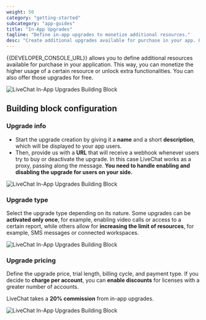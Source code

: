 ```yaml
---
weight: 50
category: "getting-started"
subcategory: "app-guides"
title: "In-App Upgrades"
tagline: "Define in-app upgrades to monetize additional resources."
desc: "Create additional upgrades available for purchase in your app. Use them to monetize the usage of resources or to unlock extra functionalities in your integration."
---
```


{{DEVELOPER_CONSOLE_URL}} allows you to define additional resources available for purchase in your application. This way, you can monetize the higher usage of a certain resource or unlock extra functionalities. You can also offer those upgrades for free.

<div style="max-width: 450px">
  <img src="./in-app-upgrades-livechat.png" alt="LiveChat In-App Upgrades Building Block" />
</div>

## Building block configuration

### Upgrade info

- Start the upgrade creation by giving it a **name** and a short **description**, which will be displayed to your app users.
- Then, provide us with a **URL** that will receive a webhook whenever users try to buy or deactivate the upgrade. In this case LiveChat works as a proxy, passing along the message. **You need to handle enabling and disabling the upgrade for users on your side.**

<div style="max-width: 400px">
  <img src="./upgrade-info.png" alt="LiveChat In-App Upgrades Building Block" />
</div>

### Upgrade type

 Select the upgrade type depending on its nature. Some upgrades can be **activated only once**, for example, enabling video calls or access to a certain report, while others allow for **increasing the limit of resources**, for example, SMS messages or connected workspaces.

<div style="max-width: 400px">
  <img src="./upgrade-type.png" alt="LiveChat In-App Upgrades Building Block" />
</div>

### Upgrade pricing

Define the upgrade price, trial length, billing cycle, and payment type. If you decide to **charge per account**, you can **enable discounts** for licenses with a greater number of accounts.

LiveChat takes a **20% commission** from in-app upgrades.

<div style="max-width: 400px">
  <img src="./upgrade-pricing.png" alt="LiveChat In-App Upgrades Building Block" />
</div>
